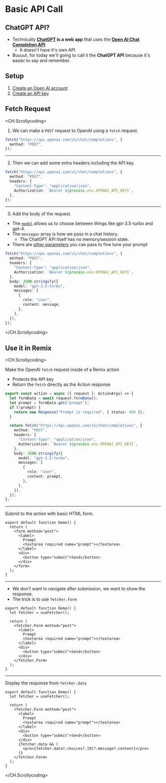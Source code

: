 # Basic API Call

## ChatGPT API?

- Technically **[ChatGPT](https://chat.openai.com/) is a web app** that uses the **[Open AI Chat Completion API](https://platform.openai.com/docs/api-reference/chat/create)**.
  - It doesn't have it's own API
- Buuuut, for today we'll going to call it the **ChatGPT API** because it's easier to say and remember.

## Setup

1. [Create an Open AI account](https://platform.openai.com)
2. [Create an API key](https://platform.openai.com/account/api-keys)

## Fetch Request

<CH.Scrollycoding>

1. We can make a `POST` request to OpenAI using a `fetch` request.

```ts
fetch("https://api.openai.com/v1/chat/completions", {
  method: "POST",
});
```

---

2. Then we can add some extra headers including the API key.

```typescript focus=3:6
fetch("https://api.openai.com/v1/chat/completions", {
  method: "POST",
  headers: {
    "Content-Type": "application/json",
    Authorization: `Bearer ${process.env.OPENAI_API_KEY}`,
  },
});
```

---

3. Add the body of the request.

- The [`model`](https://platform.openai.com/docs/models/model-endpoint-compatibility) allows us to choose between things like gpt-3.5-turbo and gpt-4.
- The `messages` array is how we pass in a chat history.
  - The ChatGPT API itself has no memory/session state.
- There are [other parameters](https://platform.openai.com/docs/api-reference/chat/create#chat/create-temperature) you can pass to fine tune your prompt

```typescript focus=7:15
fetch("https://api.openai.com/v1/chat/completions", {
  method: "POST",
  headers: {
    "Content-Type": "application/json",
    Authorization: `Bearer ${process.env.OPENAI_API_KEY}`,
  },
  body: JSON.stringify({
    model: "gpt-3.5-turbo",
    messages: [
      {
        role: "user",
        content: message,
      },
    ],
  }),
});
```

</CH.Scrollycoding>

## Use it in Remix

<CH.Scrollycoding>

Make the OpenAI `fetch` request inside of a Remix action

- Protects the API key
- Return the `fetch` directly as the Action response

```ts focus=1:7,8[1:14] routes/demo.tsx
export const action = async ({ request }: ActionArgs) => {
  let formData = await request.formData();
  let prompt = formData.get("prompt");
  if (!prompt) {
    return new Response("Prompt is required", { status: 400 });
  }

  return fetch("https://api.openai.com/v1/chat/completions", {
    method: "POST",
    headers: {
      "Content-Type": "application/json",
      Authorization: `Bearer ${process.env.OPENAI_API_KEY}`,
    },
    body: JSON.stringify({
      model: "gpt-3.5-turbo",
      messages: [
        {
          role: "user",
          content: prompt,
        },
      ],
    }),
  });
};
```

---

Submit to the action with basic HTML form.

```tsx routes/demo.tsx
export default function Demo() {
  return (
    <form method="post">
      <label>
        Prompt
        <textarea required name="prompt"></textarea>
      </label>
      <div>
        <button type="submit">Send</button>
      </div>
    </form>
  );
}
```

---

- We don't want to navigate after submission, we want to show the response.
- The trick is to use `fetcher.Form`

```tsx focus=2,5 routes/demo.tsx
export default function Demo() {
  let fetcher = useFetcher();

  return (
    <fetcher.Form method="post">
      <label>
        Prompt
        <textarea required name="prompt"></textarea>
      </label>
      <div>
        <button type="submit">Send</button>
      </div>
    </fetcher.Form>
  );
}
```

---

Display the response from `fetcher.data`

```tsx focus=13:15 routes/demo.tsx
export default function Demo() {
  let fetcher = useFetcher();

  return (
    <fetcher.Form method="post">
      <label>
        Prompt
        <textarea required name="prompt"></textarea>
      </label>
      <div>
        <button type="submit">Send</button>
      </div>
      {fetcher.data && (
        <pre>{fetcher.data?.choices?.[0]?.message?.content}</pre>
      )}
    </fetcher.Form>
  );
}
```

</CH.Scrollycoding>

<div style={{ height: "300px" }} />
